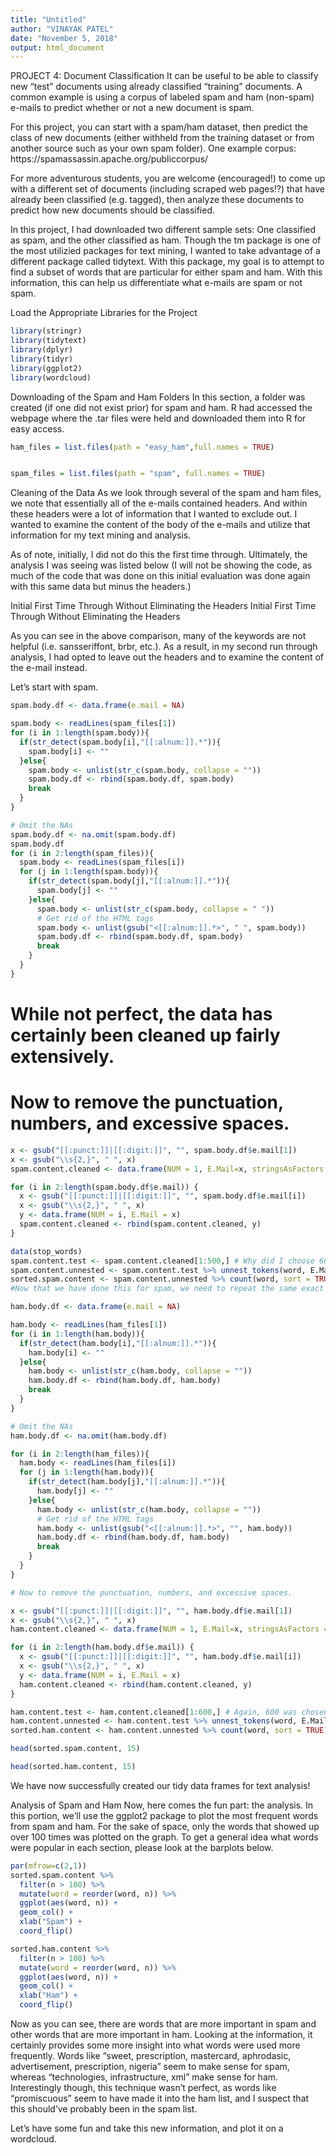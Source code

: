 ```yaml
---
title: "Untitled"
author: "VINAYAK PATEL"
date: "November 5, 2018"
output: html_document
---
```

PROJECT 4: Document Classification
It can be useful to be able to classify new "test" documents using already classified "training" documents. A common example is using a corpus of labeled spam and ham (non-spam) e-mails to predict whether or not a new document is spam.

For this project, you can start with a spam/ham dataset, then predict the class of new documents (either withheld from the training dataset or from another source such as your own spam folder). One example corpus: https://spamassassin.apache.org/publiccorpus/

For more adventurous students, you are welcome (encouraged!) to come up with a different set of documents (including scraped web pages!?) that have already been classified (e.g. tagged), then analyze these documents to predict how new documents should be classified.

In this project, I had downloaded two different sample sets: One classified as spam, and the other classified as ham. Though the tm package is one of the most utilizied packages for text mining, I wanted to take advantage of a different package called tidytext. With this package, my goal is to attempt to find a subset of words that are particular for either spam and ham. With this information, this can help us differentiate what e-mails are spam or not spam.

Load the Appropriate Libraries for the Project
```r
library(stringr)
library(tidytext)
library(dplyr)
library(tidyr)
library(ggplot2)
library(wordcloud)
```
Downloading of the Spam and Ham Folders
In this section, a folder was created (if one did not exist prior) for spam and ham. R had accessed the webpage where the .tar files were held and downloaded them into R for easy access.
```r

ham_files = list.files(path = "easy_ham",full.names = TRUE)


spam_files = list.files(path = "spam", full.names = TRUE)

```

Cleaning of the Data
As we look through several of the spam and ham files, we note that essentially all of the e-mails contained headers. And within these headers were a lot of information that I wanted to exclude out. I wanted to examine the content of the body of the e-mails and utilize that information for my text mining and analysis.

As of note, initially, I did not do this the first time through. Ultimately, the analysis I was seeing was listed below (I will not be showing the code, as much of the code that was done on this initial evaluation was done again with this same data but minus the headers.)

Initial First Time Through Without Eliminating the Headers
Initial First Time Through Without Eliminating the Headers

As you can see in the above comparison, many of the keywords are not helpful (i.e. sansseriffont, brbr, etc.). As a result, in my second run through analysis, I had opted to leave out the headers and to examine the content of the e-mail instead.

Let's start with spam.
```r
spam.body.df <- data.frame(e.mail = NA)

spam.body <- readLines(spam_files[1])
for (i in 1:length(spam.body)){
  if(str_detect(spam.body[i],"[[:alnum:]].*")){
    spam.body[i] <- ""
  }else{
    spam.body <- unlist(str_c(spam.body, collapse = ""))
    spam.body.df <- rbind(spam.body.df, spam.body)
    break
  }
}

# Omit the NAs
spam.body.df <- na.omit(spam.body.df)
spam.body.df
for (i in 2:length(spam_files)){
  spam.body <- readLines(spam_files[i])
  for (j in 1:length(spam.body)){
    if(str_detect(spam.body[j],"[[:alnum:]].*")){
      spam.body[j] <- ""
    }else{
      spam.body <- unlist(str_c(spam.body, collapse = " "))
      # Get rid of the HTML tags
      spam.body <- unlist(gsub("<[[:alnum:]].*>", " ", spam.body))
      spam.body.df <- rbind(spam.body.df, spam.body)
      break
    }
  }
}
```
# While not perfect, the data has certainly been cleaned up fairly extensively.
# Now to remove the punctuation, numbers, and excessive spaces.
```r
x <- gsub("[[:punct:]]|[[:digit:]]", "", spam.body.df$e.mail[1])
x <- gsub("\\s{2,}", " ", x)
spam.content.cleaned <- data.frame(NUM = 1, E.Mail=x, stringsAsFactors = FALSE)

for (i in 2:length(spam.body.df$e.mail)) {
  x <- gsub("[[:punct:]]|[[:digit:]]", "", spam.body.df$e.mail[i])
  x <- gsub("\\s{2,}", " ", x)
  y <- data.frame(NUM = i, E.Mail = x)
  spam.content.cleaned <- rbind(spam.content.cleaned, y)
}

```

```r
data(stop_words)
spam.content.test <- spam.content.cleaned[1:500,] # Why did I choose 600? For some unusual reason, anything above 600 was crashing RStudio, hence the arbitrary number.
spam.content.unnested <- spam.content.test %>% unnest_tokens(word, E.Mail) %>% anti_join(stop_words)
sorted.spam.content <- spam.content.unnested %>% count(word, sort = TRUE)
#Now that we have done this for spam, we need to repeat the same exact function to ham.

ham.body.df <- data.frame(e.mail = NA)

ham.body <- readLines(ham_files[1])
for (i in 1:length(ham.body)){
  if(str_detect(ham.body[i],"[[:alnum:]].*")){
    ham.body[i] <- ""
  }else{
    ham.body <- unlist(str_c(ham.body, collapse = ""))
    ham.body.df <- rbind(ham.body.df, ham.body)
    break
  }
}

# Omit the NAs
ham.body.df <- na.omit(ham.body.df)

for (i in 2:length(ham_files)){
  ham.body <- readLines(ham_files[i])
  for (j in 1:length(ham.body)){
    if(str_detect(ham.body[j],"[[:alnum:]].*")){
      ham.body[j] <- ""
    }else{
      ham.body <- unlist(str_c(ham.body, collapse = ""))
      # Get rid of the HTML tags
      ham.body <- unlist(gsub("<[[:alnum:]].*>", "", ham.body))
      ham.body.df <- rbind(ham.body.df, ham.body)
      break
    }
  }
}

# Now to remove the punctuation, numbers, and excessive spaces.

x <- gsub("[[:punct:]]|[[:digit:]]", "", ham.body.df$e.mail[1])
x <- gsub("\\s{2,}", " ", x)
ham.content.cleaned <- data.frame(NUM = 1, E.Mail=x, stringsAsFactors = FALSE)

for (i in 2:length(ham.body.df$e.mail)) {
  x <- gsub("[[:punct:]]|[[:digit:]]", "", ham.body.df$e.mail[i])
  x <- gsub("\\s{2,}", " ", x)
  y <- data.frame(NUM = i, E.Mail = x)
  ham.content.cleaned <- rbind(ham.content.cleaned, y)
}

ham.content.test <- ham.content.cleaned[1:600,] # Again, 600 was chosen again because for some unusual reason, any higher number was causing my RStudio to crash. 
ham.content.unnested <- ham.content.test %>% unnest_tokens(word, E.Mail) %>% anti_join(stop_words)
sorted.ham.content <- ham.content.unnested %>% count(word, sort = TRUE)

head(sorted.spam.content, 15)

```

```r
head(sorted.ham.content, 15)
```

We have now successfully created our tidy data frames for text analysis!

Analysis of Spam and Ham
Now, here comes the fun part: the analysis. In this portion, we'll use the ggplot2 package to plot the most frequent words from spam and ham. For the sake of space, only the words that showed up over 100 times was plotted on the graph. To get a general idea what words were popular in each section, please look at the barplots below.


```r


par(mfrow=c(2,1))
sorted.spam.content %>%
  filter(n > 100) %>%
  mutate(word = reorder(word, n)) %>%
  ggplot(aes(word, n)) +
  geom_col() +
  xlab("Spam") +
  coord_flip()

sorted.ham.content %>%
  filter(n > 100) %>%
  mutate(word = reorder(word, n)) %>%
  ggplot(aes(word, n)) +
  geom_col() +
  xlab("Ham") +
  coord_flip()
```

Now as you can see, there are words that are more important in spam and other words that are more important in ham. Looking at the information, it certainly provides some more insight into what words were used more frequently. Words like "sweet, prescription, mastercard, aphrodasic, advertisement, prescription, nigeria" seem to make sense for spam, whereas "technologies, infrastructure, xml" make sense for ham. Interestingly though, this technique wasn't perfect, as words like "promiscuous" seem to have made it into the ham list, and I suspect that this should've probably been in the spam list.

Let's have some fun and take this new information, and plot it on a wordcloud.
